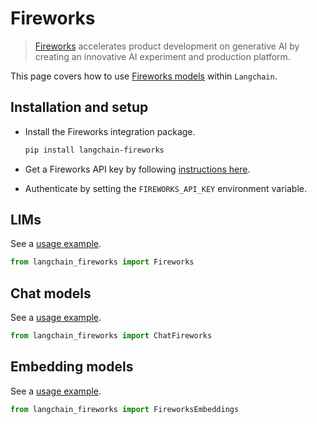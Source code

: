 # Fireworks

>[Fireworks](https://app.fireworks.ai/) accelerates product development on generative AI 
> by creating an innovative AI experiment and production platform.

This page covers how to use [Fireworks models](https://fireworks.ai/models) within
`Langchain`.

## Installation and setup

- Install the Fireworks integration package.

  ```bash
  pip install langchain-fireworks
  ```

- Get a Fireworks API key by following [instructions here](https://readme.fireworks.ai/docs/quickstart).
- Authenticate by setting the `FIREWORKS_API_KEY` environment variable.


## LlMs

See a [usage example](/docs/integrations/llms/fireworks).

```python
from langchain_fireworks import Fireworks
```

## Chat models

See a [usage example](/docs/integrations/chat/fireworks).

```python
from langchain_fireworks import ChatFireworks
```

## Embedding models

See a [usage example](/docs/integrations/text_embedding/fireworks).

```python
from langchain_fireworks import FireworksEmbeddings
```
